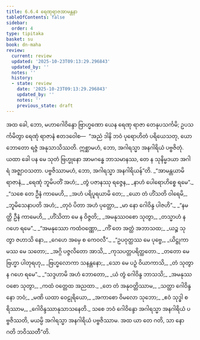```yaml
---
title: 6.6.4 ရေဏုရာဇအာမန္တနာ
tableOfContents: false
sidebar:
  order: 4
type: tipitaka
basket: su
book: dn-maha
review:
  current: review
  updated: '2025-10-23T09:13:29.296843'
  updated_by: ''
  notes: ''
  history:
  - state: review
    date: '2025-10-23T09:13:29.296843'
    updated_by: ''
    notes: ''
    previous_state: draft
---
```



<ReviewStatus review={frontmatter.review} showDetails={true} />

<HypothesisAnnotation frontmatter={frontmatter} />

<DynamicBreadcrumb />

<Division number="321" book="dn-maha" e="ch" v="7" p="195">

<Paragraph number="716" book="dn-maha">
အထ ခေါ, ဘော, မဟာဂေါဝိန္ဒော ဗြာဟ္မဏော ယေန ရေဏု ရာဇာ တေနုပသင်္ကမိ; ဥပသင်္ကမိတွာ ရေဏုံ ရာဇာနံ ဧတဒဝေါစ—  “အညံ ဒါနိ ဘဝံ ပုရောဟိတံ ပရိယေသတု, ယော ဘောတော ရဇ္ဇံ အနုသာသိဿတိ. ဣစ္ဆာမဟံ, ဘော, အဂါရသ္မာ အနဂါရိယံ ပဗ္ဗဇိတုံ. ယထာ ခေါ ပန မေ သုတံ ဗြဟ္မုနော အာမဂန္ဓေ ဘာသမာနဿ, တေ န သုနိမ္မဒယာ အဂါရံ အဇ္ဈာဝသတာ. ပဗ္ဗဇိဿာမဟံ, ဘော, အဂါရသ္မာ အနဂါရိယန်”တိ.
</Paragraph>

<Paragraph number="717" type="verses" book="dn-maha">
_“အာမန္တယာမိ ရာဇာနံ,_  
_ရေဏုံ ဘူမိပတိံ အဟံ;_  
_တွံ ပဇာနဿု ရဇ္ဇေန,_  
_နာဟံ ပေါရောဟိစ္စေ ရမေ”._  

</Paragraph>

<Paragraph number="718" type="verses" book="dn-maha">
_“သစေ တေ ဦနံ ကာမေဟိ,_  
_အဟံ ပရိပူရယာမိ တေ;_  
_ယော တံ ဟိံသတိ ဝါရေမိ,_  
_ဘူမိသေနာပတိ အဟံ;_  
_တုဝံ ပိတာ အဟံ ပုတ္တော,_  
_မာ နော ဂေါဝိန္ဒ ပါဇဟိ”._  

</Paragraph>

<Paragraph number="719" type="verses" book="dn-maha">
_“နမတ္ထိ ဦနံ ကာမေဟိ,_  
_ဟိံသိတာ မေ န ဝိဇ္ဇတိ;_  
_အမနုဿဝစော သုတွာ,_  
_တသ္မာဟံ န ဂဟေ ရမေ”._  

</Paragraph>

<Paragraph number="720" type="verses" book="dn-maha">
_“အမနုဿော ကထံဝဏ္ဏော,_  
_ကိံ တေ အတ္ထံ အဘာသထ;_  
_ယဉ္စ သုတွာ ဇဟာသိ နော,_  
_ဂေဟေ အမှေ စ ကေဝလီ”._  

</Paragraph>

<Paragraph number="721" type="verses" book="dn-maha">
_“ဥပဝုတ္ထဿ မေ ပုဗ္ဗေ,_  
_ယိဋ္ဌုကာမဿ မေ သတော;_  
_အဂ္ဂိ ပဇ္ဇလိတော အာသိ,_  
_ကုသပတ္တပရိတ္ထတော._  

</Paragraph>

<Paragraph number="722" type="verses" book="dn-maha">
_တတော မေ ဗြဟ္မာ ပါတုရဟု,_  
_ဗြဟ္မလောကာ သနန္တနော;_  
_သော မေ ပဉှံ ဝိယာကာသိ,_  
_တံ သုတွာ န ဂဟေ ရမေ”._  

</Paragraph>

<Paragraph number="723" type="verses" book="dn-maha">
_“သဒ္ဒဟာမိ အဟံ ဘောတော,_  
_ယံ တွံ ဂေါဝိန္ဒ ဘာသသိ;_  
_အမနုဿဝစော သုတွာ,_  
_ကထံ ဝတ္တေထ အညထာ._  

</Paragraph>

<Paragraph number="724" type="verses" book="dn-maha">
_တေ တံ အနုဝတ္တိဿာမ,_  
_သတ္ထာ ဂေါဝိန္ဒ နော ဘဝံ;_  
_မဏိ ယထာ ဝေဠုရိယော,_  
_အကာစော ဝိမလော သုဘော;_  
_ဧဝံ သုဒ္ဓါ စရိဿာမ,_  
_ဂေါဝိန္ဒဿာနုသာသနေတိ._  

</Paragraph>

<Paragraph number="725" book="dn-maha">
သစေ ဘဝံ ဂေါဝိန္ဒော အဂါရသ္မာ အနဂါရိယံ ပဗ္ဗဇိဿတိ, မယမ္ပိ အဂါရသ္မာ အနဂါရိယံ ပဗ္ဗဇိဿာမ. အထ ယာ တေ ဂတိ, သာ နော ဂတိ ဘဝိဿတီ”တိ.
</Paragraph>
</Division>